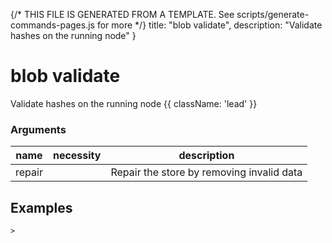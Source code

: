 {/* THIS FILE IS GENERATED FROM A TEMPLATE. See scripts/generate-commands-pages.js for more */}
    title: "blob validate",
    description: "Validate hashes on the running node"
}

<div className='not-prose mb-5'>
    <Breadcrumbs pages={[
        { name: 'Commands', href: '/docs/commands', current: false },
        { name: 'blob validate', href: '/docs/commands/blob-validate', current: true },
    ]} />
</div>

# blob validate

Validate hashes on the running node {{ className: 'lead' }}


### Arguments

| name | necessity | description |
| ---- | --------- | ----------- |
| repair  |  | Repair the store by removing invalid data |



## Examples

<CodeGroup title="blob validate">


```text {{ title: 'console' }}
> 
```


</CodeGroup>
